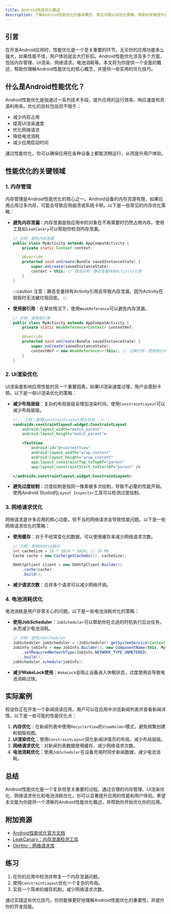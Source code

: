 ```yaml
---
title: Android性能优化概述
description: 了解Android性能优化的基本概念、常见问题以及优化策略，帮助初学者提升应用性能。
---
```


## 引言

在开发Android应用时，性能优化是一个至关重要的环节。无论你的应用功能多么强大，如果性能不佳，用户体验就会大打折扣。Android性能优化涉及多个方面，包括内存管理、UI渲染、网络请求、电池消耗等。本文将为你提供一个全面的概述，帮助你理解Android性能优化的核心概念，并提供一些实用的优化技巧。

## 什么是Android性能优化？

Android性能优化是指通过一系列技术手段，提升应用的运行效率、响应速度和资源利用率。优化的目标包括但不限于：

- 减少内存占用
- 提高UI渲染速度
- 优化网络请求
- 降低电池消耗
- 减少应用启动时间

通过性能优化，你可以确保应用在各种设备上都能流畅运行，从而提升用户体验。

## 性能优化的关键领域

### 1. 内存管理

内存管理是Android性能优化的核心之一。Android设备的内存资源有限，如果应用占用过多内存，可能会导致应用崩溃或系统卡顿。以下是一些常见的内存优化策略：

- **避免内存泄漏**：内存泄漏是指应用中的对象在不再需要时仍然占用内存。使用工具如`LeakCanary`可以帮助你检测内存泄漏。
  
  ```java
  // 示例：避免内存泄漏
  public class MyActivity extends AppCompatActivity {
      private static Context context;

      @Override
      protected void onCreate(Bundle savedInstanceState) {
          super.onCreate(savedInstanceState);
          context = this; // 错误示例：静态变量持有Activity引用
      }
  }
  ```

  :::caution
  注意：静态变量持有Activity引用会导致内存泄漏，因为Activity在销毁时无法被垃圾回收。
  :::

- **使用弱引用**：在某些情况下，使用`WeakReference`可以避免内存泄漏。

  ```java
  // 示例：使用弱引用
  public class MyActivity extends AppCompatActivity {
      private static WeakReference<Context> contextRef;

      @Override
      protected void onCreate(Bundle savedInstanceState) {
          super.onCreate(savedInstanceState);
          contextRef = new WeakReference<>(this); // 正确示例：使用弱引用
      }
  }
  ```

### 2. UI渲染优化

UI渲染是影响应用性能的另一个重要因素。如果UI渲染速度过慢，用户会感到卡顿。以下是一些UI渲染优化的策略：

- **减少布局层级**：复杂的布局层级会增加渲染时间。使用`ConstraintLayout`可以减少布局层级。

  ```xml
  <!-- 示例：使用ConstraintLayout简化布局 -->
  <androidx.constraintlayout.widget.ConstraintLayout
      android:layout_width="match_parent"
      android:layout_height="match_parent">

      <TextView
          android:id="@+id/textView"
          android:layout_width="wrap_content"
          android:layout_height="wrap_content"
          app:layout_constraintTop_toTopOf="parent"
          app:layout_constraintStart_toStartOf="parent" />

  </androidx.constraintlayout.widget.ConstraintLayout>
  ```

- **避免过度绘制**：过度绘制是指同一像素被多次绘制，导致不必要的性能开销。使用Android Studio的`Layout Inspector`工具可以检测过度绘制。

### 3. 网络请求优化

网络请求是许多应用的核心功能，但不当的网络请求会导致性能问题。以下是一些网络请求优化的策略：

- **使用缓存**：对于不经常变化的数据，可以使用缓存来减少网络请求次数。

  ```java
  // 示例：使用OkHttp缓存
  int cacheSize = 10 * 1024 * 1024; // 10 MB
  Cache cache = new Cache(getCacheDir(), cacheSize);

  OkHttpClient client = new OkHttpClient.Builder()
      .cache(cache)
      .build();
  ```

- **减少请求次数**：合并多个请求可以减少网络开销。

### 4. 电池消耗优化

电池消耗是用户非常关心的问题。以下是一些电池消耗优化的策略：

- **使用JobScheduler**：`JobScheduler`可以帮助你在合适的时机执行后台任务，从而减少电池消耗。

  ```java
  // 示例：使用JobScheduler
  JobScheduler jobScheduler = (JobScheduler) getSystemService(Context.JOB_SCHEDULER_SERVICE);
  JobInfo jobInfo = new JobInfo.Builder(1, new ComponentName(this, MyJobService.class))
      .setRequiredNetworkType(JobInfo.NETWORK_TYPE_UNMETERED)
      .build();
  jobScheduler.schedule(jobInfo);
  ```

- **减少WakeLock使用**：`WakeLock`会阻止设备进入休眠状态，过度使用会导致电池消耗过快。

## 实际案例

假设你正在开发一个新闻阅读应用，用户可以在应用中浏览新闻列表并查看新闻详情。以下是一些可能的性能优化点：

1. **内存优化**：在新闻列表中使用`RecyclerView`的`ViewHolder`模式，避免频繁创建和销毁视图。
2. **UI渲染优化**：使用`ConstraintLayout`简化新闻详情页的布局，减少布局层级。
3. **网络请求优化**：对新闻列表数据使用缓存，减少网络请求次数。
4. **电池消耗优化**：使用`JobScheduler`在设备充电时同步新闻数据，减少电池消耗。

## 总结

Android性能优化是一个复杂但至关重要的过程。通过合理的内存管理、UI渲染优化、网络请求优化和电池消耗优化，你可以显著提升应用的性能和用户体验。希望本文能为你提供一个清晰的Android性能优化概述，并帮助你开始优化你的应用。

## 附加资源

- [Android性能优化官方文档](https://developer.android.com/topic/performance)
- [LeakCanary：内存泄漏检测工具](https://square.github.io/leakcanary/)
- [OkHttp：网络请求库](https://square.github.io/okhttp/)

## 练习

1. 在你的应用中检测并修复一个内存泄漏问题。
2. 使用`ConstraintLayout`优化一个复杂的布局。
3. 实现一个简单的缓存机制，减少网络请求次数。

通过实践这些优化技巧，你将能够更好地理解Android性能优化的重要性，并提升你的开发技能。